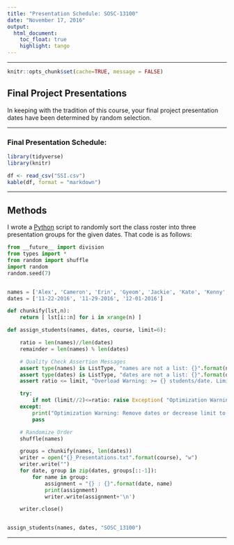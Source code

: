 ```yaml
---
title: "Presentation Schedule: SOSC-13100"
date: "November 17, 2016"
output:
  html_document:
    toc_float: true
    highlight: tango
---
```

  
---

```r
knitr::opts_chunk$set(cache=TRUE, message = FALSE)
```

## Final Project Presentations

In keeping with the tradition of this course, your final project presentation dates have been determined by random selection.

---

### Final Presentation Schedule:

```r
library(tidyverse)
library(knitr)

df <- read_csv("SSI.csv")
kable(df, format = "markdown")

```

---

## Methods

I wrote a [Python](https://www.python.org) script to randomly sort the class roster into three presentation groups for the given dates. That code is as follows:

```python
from __future__ import division
from types import *
from random import shuffle
import random
random.seed(7)


names = ['Alex', 'Cameron', 'Erin', 'Gyeom', 'Jackie', 'Kate', 'Kenny', 'Lauren', 'Neil', 'Nick', 'Robert', 'Siyang', 'Spencer', 'Susan', 'William', 'Winston', 'Roy']
dates = ['11-22-2016', '11-29-2016', '12-01-2016']

def chunkify(lst,n):
    return [ lst[i::n] for i in xrange(n) ]

def assign_students(names, dates, course, limit=6):

    ratio = len(names)//len(dates)
    remainder = len(names) % len(dates)

    # Quality Check Assertion Messages
    assert type(names) is ListType, "names are not a list: {}".format(names)
    assert type(dates) is ListType, "dates are not a list: {}".format(dates)
    assert ratio <= limit, "Overload Warning: >= {} students/date. Limit: {}. Increase limit or add dates.".format(ratio, limit)

    try:
        if not (limit//2)<=ratio: raise Exception( "Optimization Warning" )
    except:
        print("Optimization Warning: Remove dates or decrease limit to optimize.")
        pass

    # Randomize Order
    shuffle(names)

    groups = chunkify(names, len(dates))
    writer = open("{}_Presentations.txt".format(course), "w")
    writer.write("")
    for date, group in zip(dates, groups[::-1]):
        for name in group:
            assignment = "{} : {}".format(date, name)
            print(assignment)
            writer.write(assignment+'\n')

    writer.close()


assign_students(names, dates, "SOSC_13100")

```

---